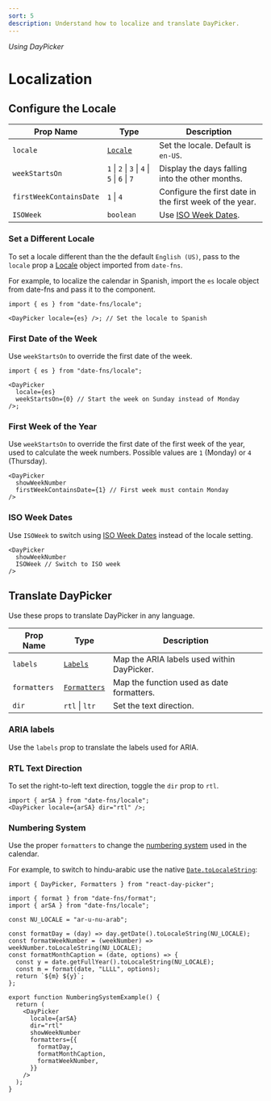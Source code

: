 ```yaml
---
sort: 5
description: Understand how to localize and translate DayPicker.
---
```


_Using DayPicker_

# Localization

## Configure the Locale

| Prop Name               | Type                                          | Description                                                        |
| ----------------------- | --------------------------------------------- | ------------------------------------------------------------------ |
| `locale`                | [`Locale`](http://date-fns.org/docs/Locale)   | Set the locale. Default is `en-US`.                                |
| `weekStartsOn`          | `1` \| `2` \| `3` \| `4` \| `5` \| `6` \| `7` | Display the days falling into the other months.                    |
| `firstWeekContainsDate` | `1` \| `4`                                    | Configure the first date in the first week of the year.            |
| `ISOWeek`               | `boolean`                                     | Use [ISO Week Dates](https://en.wikipedia.org/wiki/ISO_week_date). |

### Set a Different Locale

To set a locale different than the the default `English (US)`, pass to the `locale` prop a [Locale](http://date-fns.org/docs/Locale) object imported from `date-fns`.

For example, to localize the calendar in Spanish, import the `es` locale object from date-fns and pass it to the component.

```tsx caption="render:Spanish"
import { es } from "date-fns/locale";

<DayPicker locale={es} />; // Set the locale to Spanish
```

### First Date of the Week

Use `weekStartsOn` to override the first date of the week.

```tsx caption="render:SpanishWeekStartsOn"
import { es } from "date-fns/locale";

<DayPicker
  locale={es}
  weekStartsOn={0} // Start the week on Sunday instead of Monday
/>;
```

### First Week of the Year

Use `weekStartsOn` to override the first date of the first week of the year, used to calculate the week numbers. Possible values are `1` (Monday) or `4` (Thursday).

```tsx caption="render:WeeknumberCustom"
<DayPicker
  showWeekNumber
  firstWeekContainsDate={1} // First week must contain Monday
/>
```

### ISO Week Dates

Use `ISOWeek` to switch using [ISO Week Dates](https://en.wikipedia.org/wiki/ISO_week_date) instead of the locale setting.

```tsx caption="render:WeeknumberIso"
<DayPicker
  showWeekNumber
  ISOWeek // Switch to ISO week
/>
```

## Translate DayPicker

Use these props to translate DayPicker in any language.

| Prop Name    | Type                                                    | Description                                |
| ------------ | ------------------------------------------------------- | ------------------------------------------ |
| `labels`     | [`Labels`](/api/latest/type-aliases/Labels.mdx)         | Map the ARIA labels used within DayPicker. |
| `formatters` | [`Formatters`](/api/latest/type-aliases/Formatters.mdx) | Map the function used as date formatters.  |
| `dir`        | `rtl` \| `ltr`                                          | Set the text direction.                    |

### ARIA labels

Use the `labels` prop to translate the labels used for ARIA.

### RTL Text Direction

To set the right-to-left text direction, toggle the `dir` prop to `rtl`.

```tsx caption="render:Rtl"
import { arSA } from "date-fns/locale";
<DayPicker locale={arSA} dir="rtl" />;
```

### Numbering System

Use the proper `formatters` to change the [numbering system](https://en.wikipedia.org/wiki/Numeral_system) used in the calendar.

For example, to switch to hindu-arabic use the native [`Date.toLocaleString`](https://developer.mozilla.org/en/docs/Web/JavaScript/Reference/Global_Objects/Date/toLocaleString):

```tsx caption="render:NumberingSystem"
import { DayPicker, Formatters } from "react-day-picker";

import { format } from "date-fns/format";
import { arSA } from "date-fns/locale";

const NU_LOCALE = "ar-u-nu-arab";

const formatDay = (day) => day.getDate().toLocaleString(NU_LOCALE);
const formatWeekNumber = (weekNumber) => weekNumber.toLocaleString(NU_LOCALE);
const formatMonthCaption = (date, options) => {
  const y = date.getFullYear().toLocaleString(NU_LOCALE);
  const m = format(date, "LLLL", options);
  return `${m} ${y}`;
};

export function NumberingSystemExample() {
  return (
    <DayPicker
      locale={arSA}
      dir="rtl"
      showWeekNumber
      formatters={{
        formatDay,
        formatMonthCaption,
        formatWeekNumber,
      }}
    />
  );
}
```
